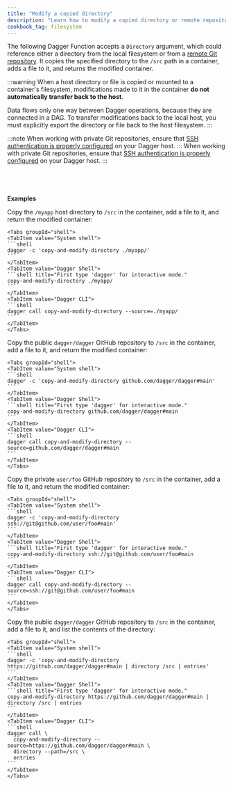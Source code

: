 ```yaml
---
title: "Modify a copied directory"
description: "Learn how to modify a copied directory or remote repository in a container using Dagger."
cookbook_tag: filesystem
---
```



The following Dagger Function accepts a `Directory` argument, which could reference either a directory from the local filesystem or from a [remote Git repository](../..//extending/remote-repositories.mdx). It copies the specified directory to the `/src` path in a container, adds a file to it, and returns the modified container.

:::warning
When a host directory or file is copied or mounted to a container's filesystem, modifications made to it in the container **do not automatically transfer back to the host**. 

Data flows only one way between Dagger operations, because they are connected in a DAG. To transfer modifications back to the local host, you must explicitly export the directory or file back to the host filesystem.
:::

:::note
When working with private Git repositories, ensure that [SSH authentication is properly configured](../../extending/remote-repositories.mdx#ssh-authentication) on your Dagger host.
:::
When working with private Git repositories, ensure that [SSH authentication is properly configured](../..//extending/remote-repositories.mdx#ssh-authentication) on your Dagger host.
:::

<Tabs groupId="language" queryString="sdk">
<TabItem value="go" label="Go">

```go file=../../cookbook/snippets/copy-modify-dir/go/main.go
```

</TabItem>
<TabItem value="python" label="Python">

```python file=../../cookbook/snippets/copy-modify-dir/python/main.py
```

</TabItem>
<TabItem value="typescript" label="TypeScript">

```typescript file=../../cookbook/snippets/copy-modify-dir/typescript/index.ts
```

</TabItem>
<TabItem value="php" label="PHP">

```php file=../../cookbook/snippets/copy-modify-dir/php/src/MyModule.php
```

</TabItem>
</Tabs>

**Examples**

Copy the `/myapp` host directory to `/src` in the container, add a file to it, and return the modified container:

    <Tabs groupId="shell">
    <TabItem value="System shell">
    ```shell
    dagger -c 'copy-and-modify-directory ./myapp/'
    ```
    </TabItem>
    <TabItem value="Dagger Shell">
    ```shell title="First type 'dagger' for interactive mode."
    copy-and-modify-directory ./myapp/
    ```
    </TabItem>
    <TabItem value="Dagger CLI">
    ```shell
    dagger call copy-and-modify-directory --source=./myapp/
    ```
    </TabItem>
    </Tabs>

Copy the public `dagger/dagger` GitHub repository to `/src` in the container, add a file to it, and return the modified container:

    <Tabs groupId="shell">
    <TabItem value="System shell">
    ```shell
    dagger -c 'copy-and-modify-directory github.com/dagger/dagger#main'
    ```
    </TabItem>
    <TabItem value="Dagger Shell">
    ```shell title="First type 'dagger' for interactive mode."
    copy-and-modify-directory github.com/dagger/dagger#main
    ```
    </TabItem>
    <TabItem value="Dagger CLI">
    ```shell
    dagger call copy-and-modify-directory --source=github.com/dagger/dagger#main
    ```
    </TabItem>
    </Tabs>

Copy the private `user/foo` GitHub repository to `/src` in the container, add a file to it, and return the modified container:

    <Tabs groupId="shell">
    <TabItem value="System shell">
    ```shell
    dagger -c 'copy-and-modify-directory ssh://git@github.com/user/foo#main'
    ```
    </TabItem>
    <TabItem value="Dagger Shell">
    ```shell title="First type 'dagger' for interactive mode."
    copy-and-modify-directory ssh://git@github.com/user/foo#main
    ```
    </TabItem>
    <TabItem value="Dagger CLI">
    ```shell
    dagger call copy-and-modify-directory --source=ssh://git@github.com/user/foo#main
    ```
    </TabItem>
    </Tabs>

Copy the public `dagger/dagger` GitHub repository to `/src` in the container, add a file to it, and list the contents of the directory:

    <Tabs groupId="shell">
    <TabItem value="System shell">
    ```shell
    dagger -c 'copy-and-modify-directory https://github.com/dagger/dagger#main | directory /src | entries'
    ```
    </TabItem>
    <TabItem value="Dagger Shell">
    ```shell title="First type 'dagger' for interactive mode."
    copy-and-modify-directory https://github.com/dagger/dagger#main | directory /src | entries
    ```
    </TabItem>
    <TabItem value="Dagger CLI">
    ```shell
    dagger call \
      copy-and-modify-directory --source=https://github.com/dagger/dagger#main \
      directory --path=/src \
      entries
    ```
    </TabItem>
    </Tabs>
